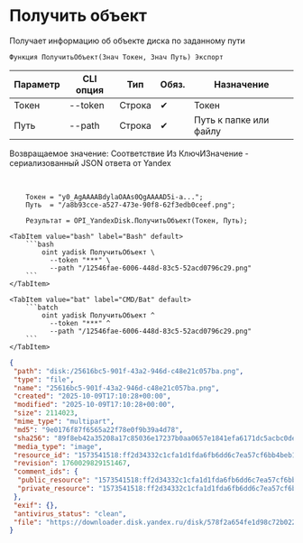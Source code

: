 ﻿---
sidebar_position: 3
description: Получить объект и другие функции для работы с Yandex Disk в Открытом пакете интеграций - бесплатной open-source библиотеке интеграций для 1С:Предприятие 8, OneScript и CLI
keywords: [1C, 1С, 1С:Предприятие, 1С:Предприятие 8.3, API, Интеграция, Сервисы, Обмен, OneScript, CLI, Yandex Disk]
---


# Получить объект
 Получает информацию об объекте диска по заданному пути



`Функция ПолучитьОбъект(Знач Токен, Знач Путь) Экспорт`

  | Параметр | CLI опция | Тип | Обяз. | Назначение |
  |-|-|-|-|-|
  | Токен | --token | Строка | &#x2714; | Токен |
  | Путь | --path | Строка | &#x2714; | Путь к папке или файлу |

  
  Возвращаемое значение:   Соответствие Из КлючИЗначение - сериализованный JSON ответа от Yandex

<br/>



```bsl title="Пример использования для 1С:Предприятие/OneScript"
    Токен = "y0_AgAAAABdylaOAAs0QgAAAAD5i-a...";
    Путь  = "/a8b93cce-a527-473e-90f8-62f3edb0ceef.png";

    Результат = OPI_YandexDisk.ПолучитьОбъект(Токен, Путь);
```
    

 <Tabs>
  
    <TabItem value="bash" label="Bash" default>
        ```bash
            oint yadisk ПолучитьОбъект \
              --token "***" \
              --path "/12546fae-6006-448d-83c5-52acd0796c29.png"
        ```
    </TabItem>
  
    <TabItem value="bat" label="CMD/Bat" default>
        ```batch
            oint yadisk ПолучитьОбъект ^
              --token "***" ^
              --path "/12546fae-6006-448d-83c5-52acd0796c29.png"
        ```
    </TabItem>
</Tabs>


```json title="Результат"
{
 "path": "disk:/25616bc5-901f-43a2-946d-c48e21c057ba.png",
 "type": "file",
 "name": "25616bc5-901f-43a2-946d-c48e21c057ba.png",
 "created": "2025-10-09T17:10:28+00:00",
 "modified": "2025-10-09T17:10:28+00:00",
 "size": 2114023,
 "mime_type": "multipart",
 "md5": "9e0176f87f6565a22f78e0f9b39a4d78",
 "sha256": "89f8eb42a35208a17c85036e17237b0aa0657e1841efa6171dc5acbc0dea9e18",
 "media_type": "image",
 "resource_id": "1573541518:ff2d34332c1cfa1d1fda6fb6dd6c7ea57cf6bb4beb188f2f8fe6f689932c7000",
 "revision": 1760029829151467,
 "comment_ids": {
  "public_resource": "1573541518:ff2d34332c1cfa1d1fda6fb6dd6c7ea57cf6bb4beb188f2f8fe6f689932c7000",
  "private_resource": "1573541518:ff2d34332c1cfa1d1fda6fb6dd6c7ea57cf6bb4beb188f2f8fe6f689932c7000"
 },
 "exif": {},
 "antivirus_status": "clean",
 "file": "https://downloader.disk.yandex.ru/disk/578f2a654fe1d98c72b022b2245c56986cda65a912df5f86eb3d253860e9f9c7/68e824c5/Kdpe3dFisZLPovVA4r-aBmpkby3AOQiLsayEHYapOMw2ylFGSbZZrsWtGPTvHxG_-QDrqSGFBOOsS3b3gKT1zA%3D%3D?uid=1573541518&filename=25616bc5-901f-43a2-946d-c48e21c057ba.png&disposition=attachment&hash=&limit=0&content_type=multipart&owner_uid=1573541518&fsize=2114023&hid=03d7263840468e281bd0b238a26e7d0d&media_type=image&tknv=v3&etag=9e0176f87f6565a22f78e0f9b39a4d78"
}
```

